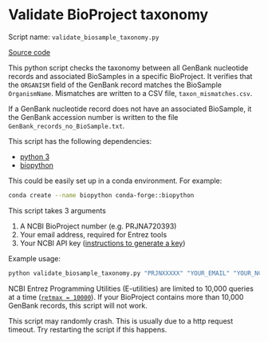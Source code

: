 # Validate BioProject taxonomy

Script name: `validate_biosample_taxonomy.py`

[Source code](https://github.com/Smithsonian/NMNH-Ocean-DNA/blob/main/scripts/utils/validate_biosample_taxonomy.py)

This python script checks the taxonomy between all GenBank nucleotide records and associated BioSamples in a specific BioProject. 
It verifies that the `ORGANISM` field of the GenBank record matches the BioSample `OrganismName`.
Mismatches are written to a CSV file, `taxon_mismatches.csv`.

If a GenBank nucleotide record does not have an associated BioSample, it the GenBank accession number is written to the file `GenBank_records_no_BioSample.txt`.

This script has the following dependencies:

  - [python 3](https://www.python.org/downloads/)
  - [biopython](https://biopython.org/wiki/Download)

This could be easily set up in a conda environment. For example:
```bash
conda create --name biopython conda-forge::biopython
```

This script takes 3 arguments

  1. A NCBI BioProject number (e.g. PRJNA720393)
  2. Your email address, required for Entrez tools
  3. Your NCBI API key ([instructions to generate a key](https://ncbiinsights.ncbi.nlm.nih.gov/2017/11/02/new-api-keys-for-the-e-utilities/))

Example usage:

```bash
python validate_biosample_taxonomy.py "PRJNXXXXX" "YOUR_EMAIL" "YOUR_NCBI_API_KEY"
 ```

::: {.callout-warning}
NCBI Entrez Programming Utilities (E-utilities) are limited to 10,000 queries at a time ([`retmax = 10000`](https://www.ncbi.nlm.nih.gov/books/NBK25499/)). If your BioProject contains more than 10,000 GenBank records, this script will not work.
:::
 
::: {.callout-note}
This script may randomly crash. This is usually due to a http request timeout. Try restarting the script if this happens.
:::

